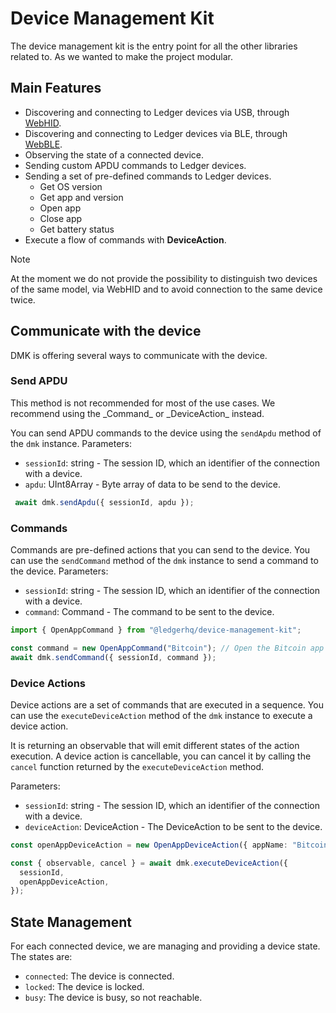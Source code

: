 
# Device Management Kit

The device management kit is the entry point for all the other libraries related to.
As we wanted to make the project modular.

## Main Features

- Discovering and connecting to Ledger devices via USB, through [WebHID](https://developer.mozilla.org/en-US/docs/Web/API/WebHID_API).
- Discovering and connecting to Ledger devices via BLE, through [WebBLE](https://developer.mozilla.org/en-US/docs/Web/API/Web_Bluetooth_API).
- Observing the state of a connected device.
- Sending custom APDU commands to Ledger devices.
- Sending a set of pre-defined commands to Ledger devices.
  - Get OS version
  - Get app and version
  - Open app
  - Close app
  - Get battery status
- Execute a flow of commands with **DeviceAction**. 

> [!NOTE]  
> At the moment we do not provide the possibility to distinguish two devices of the same model, via WebHID and to avoid connection to the same device twice.

## Communicate with the device

DMK is offering several ways to communicate with the device.

### Send APDU
<Callout type="warning" emoji="⚠️">
    This method is not recommended for most of the use cases.
    We recommend using the _Command_ or _DeviceAction_ instead.
</Callout>

You can send APDU commands to the device using the `sendApdu` method of the `dmk` instance.
Parameters:
- `sessionId`: string - The session ID, which an identifier of the connection with a device.
- `apdu`: UInt8Array - Byte array of data to be send to the device. 

```typescript
 await dmk.sendApdu({ sessionId, apdu });
```

### Commands

Commands are pre-defined actions that you can send to the device.
You can use the `sendCommand` method of the `dmk` instance to send a command to the device.
Parameters:
- `sessionId`: string - The session ID, which an identifier of the connection with a device.
- `command`: Command - The command to be sent to the device.

```typescript
import { OpenAppCommand } from "@ledgerhq/device-management-kit";

const command = new OpenAppCommand("Bitcoin"); // Open the Bitcoin app
await dmk.sendCommand({ sessionId, command });
```
### Device Actions

Device actions are a set of commands that are executed in a sequence.
You can use the `executeDeviceAction` method of the `dmk` instance to execute a device action.

It is returning an observable that will emit different states of the action execution.
A device action is cancellable, you can cancel it by calling the `cancel` function returned by the `executeDeviceAction` method.

Parameters:
- `sessionId`: string - The session ID, which an identifier of the connection with a device.
- `deviceAction`: DeviceAction - The DeviceAction to be sent to the device.

```typescript
const openAppDeviceAction = new OpenAppDeviceAction({ appName: "Bitcoin" });

const { observable, cancel } = await dmk.executeDeviceAction({
  sessionId,
  openAppDeviceAction,
});
```
## State Management

For each connected device, we are managing and providing a device state.
The states are:
- `connected`: The device is connected.
- `locked`: The device is locked.
- `busy`: The device is busy, so not reachable.
